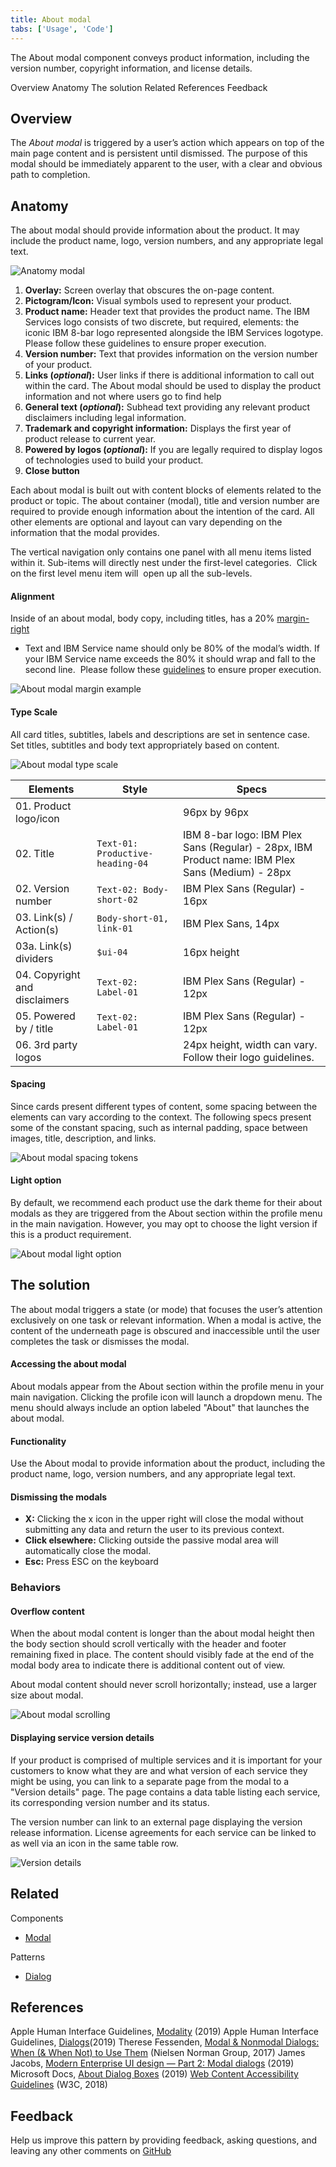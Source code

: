 ```yaml
---
title: About modal
tabs: ['Usage', 'Code']
---
```


<PageDescription>

The About modal component conveys product information, including the version number, copyright information, and license details.

</PageDescription>

<AnchorLinks>
  <AnchorLink>Overview</AnchorLink>
  <AnchorLink>Anatomy</AnchorLink>
  <AnchorLink>The solution</AnchorLink>
  <AnchorLink>Related</AnchorLink>
  <AnchorLink>References</AnchorLink>
  <AnchorLink>Feedback</AnchorLink>
</AnchorLinks>

## Overview

The _About modal_ is triggered by a user’s action which appears on top of the main page content and is persistent until dismissed. The purpose of this modal should be immediately apparent to the user, with a clear and obvious path to completion.

## Anatomy

The about modal should provide information about the product. It may include the product name, logo, version numbers, and any appropriate legal text.

![Anatomy modal](images/2.png)

1. **Overlay:** Screen overlay that obscures the on-page content.
2. **Pictogram/Icon:** Visual symbols used to represent your product.
3. **Product name:** Header text that provides the product name. The IBM Services logo consists of two discrete, but required, elements: the iconic IBM 8-bar logo represented alongside the IBM Services logotype. Please follow these guidelines to ensure proper execution.
4. **Version number:** Text that provides information on the version number of your product.
5. **Links (_optional_):** User links if there is additional information to call out within the card. The About modal should be used to display the product information and not where users go to find help
6. **General text (_optional_):** Subhead text providing any relevant product disclaimers including legal information.
7. **Trademark and copyright information:** Displays the first year of product release to current year.
8. **Powered by logos (_optional_):** If you are legally required to display logos of technologies used to build your product.
9. **Close button**

Each about modal is built out with content blocks of elements related to the product or topic. The about container (modal), title and version number are required to provide enough information about the intention of the card. All other elements are optional and layout can vary depending on the information that the modal provides.

The vertical navigation only contains one panel with all menu items listed within it. Sub-items will directly nest under the first-level categories.  Click on the first level menu item will  open up all the sub-levels.


#### Alignment

Inside of an about modal, body copy, including titles, has a 20% [margin-right](https://www.carbondesignsystem.com/components/modal/style#margin-right)
- Text and IBM Service name should only be 80% of the modal’s width. If your IBM Service name exceeds the 80% it should wrap and fall to the second line.  Please follow these [guidelines](hhttps://www.ibm.com/brand/systems/services/logo/) to ensure proper execution.

![About modal margin example](images/7.png)

#### Type Scale

All card titles, subtitles, labels and descriptions are set in sentence case. Set titles, subtitles and body text appropriately based on content.

![About modal type scale](images/8.png)

| Elements                                        |      Style                      |   Specs                                                       |
| -------------                                  | -------------------------------- | --------------------------------                              |
| 01. Product logo/icon                                      | | 96px by 96px |
| 02. Title                                      | `Text-01: Productive-heading-04` | IBM 8-bar logo: IBM Plex Sans (Regular) - 28px, IBM Product name: IBM Plex Sans (Medium) - 28px |
| 02. Version number                                   |   `Text-02: Body-short-02`    |   IBM Plex Sans (Regular) - 16px |
| 03. Link(s) / Action(s)                              |   `Body-short-01, link-01`  |    IBM Plex Sans, 14px |
| 03a. Link(s) dividers                              |   `$ui-04`  |    16px height |
| 04. Copyright and disclaimers                            |   `Text-02: Label-01`    |    IBM Plex Sans (Regular) - 12px |
| 05. Powered by / title                      |   `Text-02: Label-01`   |    IBM Plex Sans (Regular)  - 12px |
| 06. 3rd party logos | |    24px height, width can vary. Follow their logo guidelines. |

#### Spacing

Since cards present different types of content, some spacing between the elements can vary according to the context. The following specs present some of the constant spacing, such as internal padding, space between images, title, description, and links.

![About modal spacing tokens](images/14.png)

#### Light option

By default, we recommend each product use the dark theme for their about modals as they are triggered from the About section within the profile menu in the main navigation. However, you may opt to choose the light version if this is a product requirement.

![About modal light option](images/16.png)


## The solution

The about modal triggers a state (or mode) that focuses the user’s attention exclusively on one task or relevant information. When a modal is active, the content of the underneath page is obscured and inaccessible until the user completes the task or dismisses the modal.

#### Accessing the about modal

About modals appear from the About section within the profile menu in your main navigation. Clicking the profile icon will launch a dropdown menu. The menu should always include an option labeled "About" that launches the about modal.

#### Functionality

Use the About modal to provide information about the product, including the product name, logo, version numbers, and any appropriate legal text.

#### Dismissing the modals

- **X:** Clicking the x icon in the upper right will close the modal without submitting any data and return the user to its previous context.
- **Click elsewhere:** Clicking outside the passive modal area will automatically close the modal.
- **Esc:** Press ESC on the keyboard

### Behaviors

#### Overflow content

When the about modal content is longer than the about modal height then the body section should scroll vertically with the header and footer remaining fixed in place. The content should visibly fade at the end of the modal body area to indicate there is additional content out of view.

About modal content should never scroll horizontally; instead, use a larger size about modal.

![About modal scrolling](images/11.png)

#### Displaying service version details

If your product is comprised of multiple services and it is important for your customers to know what they are and what version of each service they might be using, you can link to a separate page from the modal to a "Version details" page. The page contains a data table listing each service, its corresponding version number and its status. 

The version number can link to an external page displaying the version release information. License agreements for each service can be linked to as well via an icon in the same table row.

![Version details](images/19.png)

## Related

Components
- [Modal](https://www.carbondesignsystem.com/components/modal/usage)

Patterns
- [Dialog](https://www.carbondesignsystem.com/patterns/dialog-pattern)

## References

Apple Human Interface Guidelines, [Modality](https://developer.apple.com/design/human-interface-guidelines/ios/app-architecture/modality/)
 (2019)
Apple Human Interface Guidelines, [Dialogs](https://developer.apple.com/design/human-interface-guidelines/macos/windows-and-views/dialogs/)(2019)
Therese Fessenden, [Modal & Nonmodal Dialogs: When (& When Not) to Use Them](https://www.nngroup.com/articles/modal-nonmodal-dialog/) (Nielsen Norman Group, 2017)
James Jacobs, [Modern Enterprise UI design — Part 2: Modal dialogs](https://medium.com/pulsar/modern-enterprise-ui-design-part-2-modal-dialogs-2ccd3cc33c92) (2019)
Microsoft Docs, [About Dialog Boxes](https://docs.microsoft.com/en-us/windows/win32/dlgbox/about-dialog-boxes) (2019)
[Web Content Accessibility Guidelines](https://www.w3.org/WAI/standards-guidelines/wcag/) (W3C, 2018)


## Feedback

Help us improve this pattern by providing feedback, asking questions, and leaving any other comments on [GitHub](https://github.com/carbon-design-system/carbon-website/issues/new?assignees=&labels=feedback&template=feedback.md)
